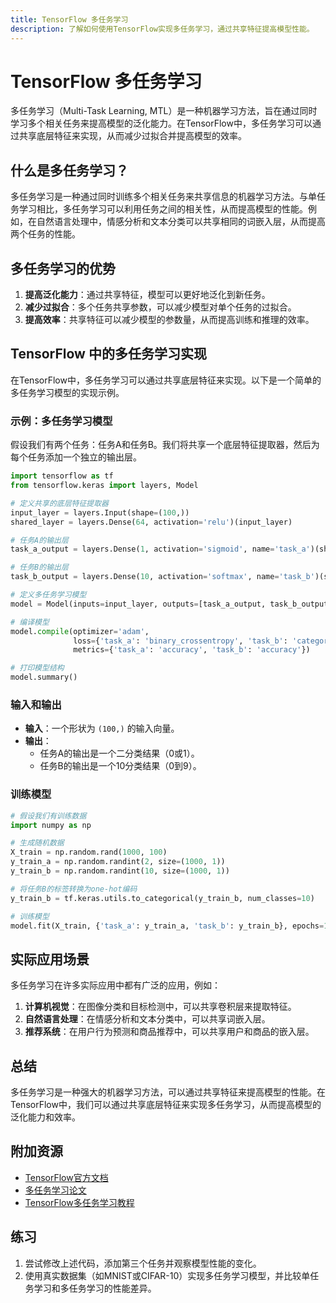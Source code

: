 ```yaml
---
title: TensorFlow 多任务学习
description: 了解如何使用TensorFlow实现多任务学习，通过共享特征提高模型性能。
---
```


# TensorFlow 多任务学习

多任务学习（Multi-Task Learning, MTL）是一种机器学习方法，旨在通过同时学习多个相关任务来提高模型的泛化能力。在TensorFlow中，多任务学习可以通过共享底层特征来实现，从而减少过拟合并提高模型的效率。

## 什么是多任务学习？

多任务学习是一种通过同时训练多个相关任务来共享信息的机器学习方法。与单任务学习相比，多任务学习可以利用任务之间的相关性，从而提高模型的性能。例如，在自然语言处理中，情感分析和文本分类可以共享相同的词嵌入层，从而提高两个任务的性能。

## 多任务学习的优势

1. **提高泛化能力**：通过共享特征，模型可以更好地泛化到新任务。
2. **减少过拟合**：多个任务共享参数，可以减少模型对单个任务的过拟合。
3. **提高效率**：共享特征可以减少模型的参数量，从而提高训练和推理的效率。

## TensorFlow 中的多任务学习实现

在TensorFlow中，多任务学习可以通过共享底层特征来实现。以下是一个简单的多任务学习模型的实现示例。

### 示例：多任务学习模型

假设我们有两个任务：任务A和任务B。我们将共享一个底层特征提取器，然后为每个任务添加一个独立的输出层。

```python
import tensorflow as tf
from tensorflow.keras import layers, Model

# 定义共享的底层特征提取器
input_layer = layers.Input(shape=(100,))
shared_layer = layers.Dense(64, activation='relu')(input_layer)

# 任务A的输出层
task_a_output = layers.Dense(1, activation='sigmoid', name='task_a')(shared_layer)

# 任务B的输出层
task_b_output = layers.Dense(10, activation='softmax', name='task_b')(shared_layer)

# 定义多任务学习模型
model = Model(inputs=input_layer, outputs=[task_a_output, task_b_output])

# 编译模型
model.compile(optimizer='adam',
              loss={'task_a': 'binary_crossentropy', 'task_b': 'categorical_crossentropy'},
              metrics={'task_a': 'accuracy', 'task_b': 'accuracy'})

# 打印模型结构
model.summary()
```

### 输入和输出

- **输入**：一个形状为 `(100,)` 的输入向量。
- **输出**：
  - 任务A的输出是一个二分类结果（0或1）。
  - 任务B的输出是一个10分类结果（0到9）。

### 训练模型

```python
# 假设我们有训练数据
import numpy as np

# 生成随机数据
X_train = np.random.rand(1000, 100)
y_train_a = np.random.randint(2, size=(1000, 1))
y_train_b = np.random.randint(10, size=(1000, 1))

# 将任务B的标签转换为one-hot编码
y_train_b = tf.keras.utils.to_categorical(y_train_b, num_classes=10)

# 训练模型
model.fit(X_train, {'task_a': y_train_a, 'task_b': y_train_b}, epochs=10, batch_size=32)
```

## 实际应用场景

多任务学习在许多实际应用中都有广泛的应用，例如：

1. **计算机视觉**：在图像分类和目标检测中，可以共享卷积层来提取特征。
2. **自然语言处理**：在情感分析和文本分类中，可以共享词嵌入层。
3. **推荐系统**：在用户行为预测和商品推荐中，可以共享用户和商品的嵌入层。

## 总结

多任务学习是一种强大的机器学习方法，可以通过共享特征来提高模型的性能。在TensorFlow中，我们可以通过共享底层特征来实现多任务学习，从而提高模型的泛化能力和效率。

## 附加资源

- [TensorFlow官方文档](https://www.tensorflow.org/)
- [多任务学习论文](https://arxiv.org/abs/1706.05098)
- [TensorFlow多任务学习教程](https://www.tensorflow.org/tutorials)

## 练习

1. 尝试修改上述代码，添加第三个任务并观察模型性能的变化。
2. 使用真实数据集（如MNIST或CIFAR-10）实现多任务学习模型，并比较单任务学习和多任务学习的性能差异。